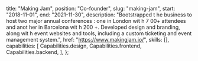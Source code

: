 
  title: "Making Jam",
  position: "Co-founder",
  slug: "making-jam",
  start: "2018-11-01",
  end: "2021-11-30",
  description:
    "Bootstrapped t he business to host two major annual conferences : one in London wit h 7 00+ attendees and anot her in Barcelona wit h 200 +. Developed design and branding, along wit h event websites and tools, including a custom ticketing and event management system.",
  href: "https://www.makingjam.io/",
  skills: [],
  capabilities: [
    Capabilities.design,
    Capabilities.frontend,
    Capabilities.backend,
  ],
};

